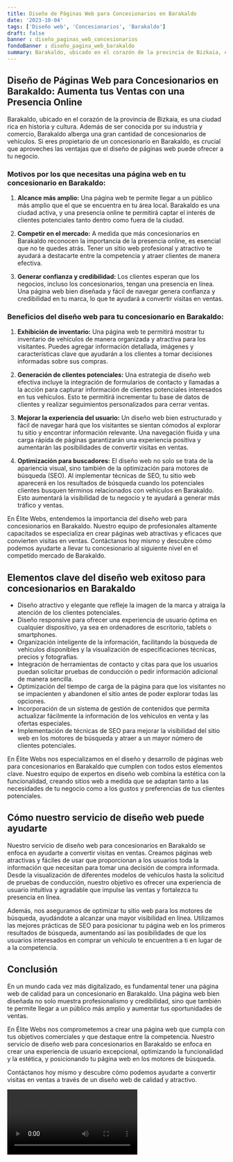 ```yaml
---
title: Diseño de Páginas Web para Concesionarios en Barakaldo
date: '2023-10-04'
tags: ['Diseño web', 'Concesionarios', 'Barakaldo']
draft: false
banner : diseño_paginas_web_concesionarios
fondoBanner : diseño_pagina_web_barakaldo
summary: Barakaldo, ubicado en el corazón de la provincia de Bizkaia, es una ciudad rica en historia y cultura. Además de ser conocida por su industria y comercio, Barakaldo alberga una gran cantidad de concesionarios de vehículos. Si eres propietario de un concesionario en Barakaldo, es crucial que aproveches las ventajas que el diseño de páginas web puede ofrecer a tu negocio.
---
```


## Diseño de Páginas Web para Concesionarios en Barakaldo: Aumenta tus Ventas con una Presencia Online

Barakaldo, ubicado en el corazón de la provincia de Bizkaia, es una ciudad rica en historia y cultura. Además de ser conocida por su industria y comercio, Barakaldo alberga una gran cantidad de concesionarios de vehículos. Si eres propietario de un concesionario en Barakaldo, es crucial que aproveches las ventajas que el diseño de páginas web puede ofrecer a tu negocio.

### Motivos por los que necesitas una página web en tu concesionario en Barakaldo:

1. **Alcance más amplio:** Una página web te permite llegar a un público más amplio que el que se encuentra en tu área local. Barakaldo es una ciudad activa, y una presencia online te permitirá captar el interés de clientes potenciales tanto dentro como fuera de la ciudad.

2. **Competir en el mercado:** A medida que más concesionarios en Barakaldo reconocen la importancia de la presencia online, es esencial que no te quedes atrás. Tener un sitio web profesional y atractivo te ayudará a destacarte entre la competencia y atraer clientes de manera efectiva.

3. **Generar confianza y credibilidad:** Los clientes esperan que los negocios, incluso los concesionarios, tengan una presencia en línea. Una página web bien diseñada y fácil de navegar genera confianza y credibilidad en tu marca, lo que te ayudará a convertir visitas en ventas.

### Beneficios del diseño web para tu concesionario en Barakaldo:

1. **Exhibición de inventario:** Una página web te permitirá mostrar tu inventario de vehículos de manera organizada y atractiva para los visitantes. Puedes agregar información detallada, imágenes y características clave que ayudarán a los clientes a tomar decisiones informadas sobre sus compras.

2. **Generación de clientes potenciales:** Una estrategia de diseño web efectiva incluye la integración de formularios de contacto y llamadas a la acción para capturar información de clientes potenciales interesados en tus vehículos. Esto te permitirá incrementar tu base de datos de clientes y realizar seguimientos personalizados para cerrar ventas.

3. **Mejorar la experiencia del usuario:** Un diseño web bien estructurado y fácil de navegar hará que los visitantes se sientan cómodos al explorar tu sitio y encontrar información relevante. Una navegación fluida y una carga rápida de páginas garantizarán una experiencia positiva y aumentarán las posibilidades de convertir visitas en ventas.

4. **Optimización para buscadores:** El diseño web no solo se trata de la apariencia visual, sino también de la optimización para motores de búsqueda (SEO). Al implementar técnicas de SEO, tu sitio web aparecerá en los resultados de búsqueda cuando los potenciales clientes busquen términos relacionados con vehículos en Barakaldo. Esto aumentará la visibilidad de tu negocio y te ayudará a generar más tráfico y ventas.

En Élite Webs, entendemos la importancia del diseño web para concesionarios en Barakaldo. Nuestro equipo de profesionales altamente capacitados se especializa en crear páginas web atractivas y eficaces que convierten visitas en ventas. Contáctanos hoy mismo y descubre cómo podemos ayudarte a llevar tu concesionario al siguiente nivel en el competido mercado de Barakaldo.

<GifSeo />

<Cta />

## Elementos clave del diseño web exitoso para concesionarios en Barakaldo

- Diseño atractivo y elegante que refleje la imagen de la marca y atraiga la atención de los clientes potenciales.
- Diseño responsive para ofrecer una experiencia de usuario óptima en cualquier dispositivo, ya sea en ordenadores de escritorio, tablets o smartphones.
- Organización inteligente de la información, facilitando la búsqueda de vehículos disponibles y la visualización de especificaciones técnicas, precios y fotografías.
- Integración de herramientas de contacto y citas para que los usuarios puedan solicitar pruebas de conducción o pedir información adicional de manera sencilla.
- Optimización del tiempo de carga de la página para que los visitantes no se impacienten y abandonen el sitio antes de poder explorar todas las opciones.
- Incorporación de un sistema de gestión de contenidos que permita actualizar fácilmente la información de los vehículos en venta y las ofertas especiales.
- Implementación de técnicas de SEO para mejorar la visibilidad del sitio web en los motores de búsqueda y atraer a un mayor número de clientes potenciales.

En Élite Webs nos especializamos en el diseño y desarrollo de páginas web para concesionarios en Barakaldo que cumplen con todos estos elementos clave. Nuestro equipo de expertos en diseño web combina la estética con la funcionalidad, creando sitios web a medida que se adaptan tanto a las necesidades de tu negocio como a los gustos y preferencias de tus clientes potenciales.

## Cómo nuestro servicio de diseño web puede ayudarte

Nuestro servicio de diseño web para concesionarios en Barakaldo se enfoca en ayudarte a convertir visitas en ventas. Creamos páginas web atractivas y fáciles de usar que proporcionan a los usuarios toda la información que necesitan para tomar una decisión de compra informada. Desde la visualización de diferentes modelos de vehículos hasta la solicitud de pruebas de conducción, nuestro objetivo es ofrecer una experiencia de usuario intuitiva y agradable que impulse las ventas y fortalezca tu presencia en línea.

Además, nos aseguramos de optimizar tu sitio web para los motores de búsqueda, ayudándote a alcanzar una mayor visibilidad en línea. Utilizamos las mejores prácticas de SEO para posicionar tu página web en los primeros resultados de búsqueda, aumentando así las posibilidades de que los usuarios interesados en comprar un vehículo te encuentren a ti en lugar de a la competencia.

## Conclusión

En un mundo cada vez más digitalizado, es fundamental tener una página web de calidad para un concesionario en Barakaldo. Una página web bien diseñada no solo muestra profesionalismo y credibilidad, sino que también te permite llegar a un público más amplio y aumentar tus oportunidades de ventas.

En Élite Webs nos comprometemos a crear una página web que cumpla con tus objetivos comerciales y que destaque entre la competencia. Nuestro servicio de diseño web para concesionarios en Barakaldo se enfoca en crear una experiencia de usuario excepcional, optimizando la funcionalidad y la estética, y posicionando tu página web en los motores de búsqueda.

Contáctanos hoy mismo y descubre cómo podemos ayudarte a convertir visitas en ventas a través de un diseño web de calidad y atractivo.

<Video />

<CtaBot job='Concesionarios' city='Barakaldo'/>

<Gmaps query='Barakaldo+españa+maps' />